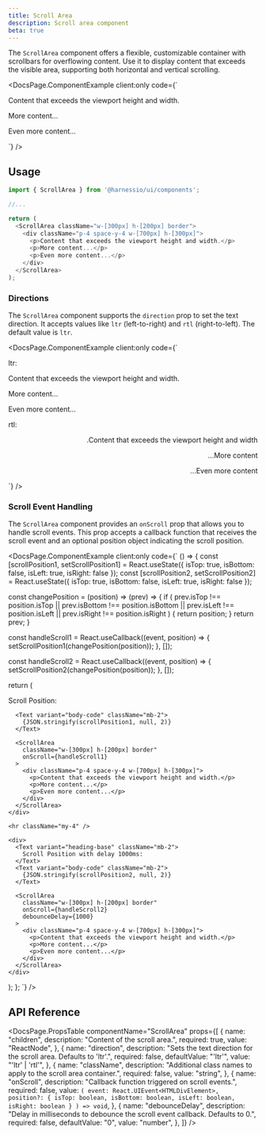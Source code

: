 ```yaml
---
title: Scroll Area
description: Scroll area component
beta: true
---
```


The `ScrollArea` component offers a flexible, customizable container with scrollbars for overflowing content. Use it to display content that exceeds the visible area, supporting both horizontal and vertical scrolling.


<DocsPage.ComponentExample
  client:only
  code={`
<div>
  <ScrollArea className="w-[300px] h-[200px] border">
      <div className="p-4 space-y-4 w-[700px] h-[300px]">
        <p>Content that exceeds the viewport height and width.</p>
        <p>More content...</p>
        <p>Even more content...</p>
      </div>
  </ScrollArea>
</div>`}
/>

## Usage

```typescript jsx
import { ScrollArea } from '@harnessio/ui/components';

//...

return (
  <ScrollArea className="w-[300px] h-[200px] border">
    <div className="p-4 space-y-4 w-[700px] h-[300px]">
      <p>Content that exceeds the viewport height and width.</p>
      <p>More content...</p>
      <p>Even more content...</p>
    </div>
  </ScrollArea>
);
```

### Directions

The `ScrollArea` component supports the `direction` prop to set the text direction. It accepts values like `ltr` (left-to-right) and `rtl` (right-to-left). The default value is `ltr`.

<DocsPage.ComponentExample
  client:only
  code={`
<div className="grid gap-4">
  <div>
    <Text variant="heading-base" color="foreground-1" className="mb-1">ltr:</Text>
    <ScrollArea className="w-[300px] h-[200px] border">
      <div className="p-4 space-y-4 w-[700px] h-[180px]">
        <p>Content that exceeds the viewport height and width.</p>
        <p>More content...</p>
        <p>Even more content...</p>
      </div>
    </ScrollArea>
  </div>

<div>
  <Text variant="heading-base" color="foreground-1" className="mb-1">
    rtl:
  </Text>
  <ScrollArea
    direction="rtl"
    className="w-[300px] h-[200px] border"
  >
    <div dir="rtl" className="p-4 space-y-4 w-[700px] h-[180px]">
      <p>Content that exceeds the viewport height and width.</p>
      <p>More content...</p>
      <p>Even more content...</p>
    </div>
  </ScrollArea>
</div>
</div>`}
/>

### Scroll Event Handling

The `ScrollArea` component provides an `onScroll` prop that allows you to handle scroll events. This prop accepts a callback function that receives the scroll event and an optional position object indicating the scroll position.

  <DocsPage.ComponentExample
    client:only
    code={`
() => {
  const [scrollPosition1, setScrollPosition1] = React.useState({ isTop: true, isBottom: false, isLeft: true, isRight: false });
  const [scrollPosition2, setScrollPosition2] = React.useState({ isTop: true, isBottom: false, isLeft: true, isRight: false });

const changePosition = (position) => (prev) => {
if (
prev.isTop !== position.isTop ||
prev.isBottom !== position.isBottom ||
prev.isLeft !== position.isLeft ||
prev.isRight !== position.isRight
) {
return position;
}
return prev;
}

const handleScroll1 = React.useCallback((event, position) => {
setScrollPosition1(changePosition(position));
}, []);

const handleScroll2 = React.useCallback((event, position) => {
setScrollPosition2(changePosition(position));
}, []);

return (

  <div>
    <div>
      <Text variant="heading-base" className="mb-2">
        Scroll Position:
      </Text>

      <Text variant="body-code" className="mb-2">
        {JSON.stringify(scrollPosition1, null, 2)}
      </Text>

      <ScrollArea
        className="w-[300px] h-[200px] border"
        onScroll={handleScroll1}
      >
        <div className="p-4 space-y-4 w-[700px] h-[300px]">
          <p>Content that exceeds the viewport height and width.</p>
          <p>More content...</p>
          <p>Even more content...</p>
        </div>
      </ScrollArea>
    </div>

    <hr className="my-4" />

    <div>
      <Text variant="heading-base" className="mb-2">
        Scroll Position with delay 1000ms:
      </Text>
      <Text variant="body-code" className="mb-2">
        {JSON.stringify(scrollPosition2, null, 2)}
      </Text>

      <ScrollArea
        className="w-[300px] h-[200px] border"
        onScroll={handleScroll2}
        debounceDelay={1000}
      >
        <div className="p-4 space-y-4 w-[700px] h-[300px]">
          <p>Content that exceeds the viewport height and width.</p>
          <p>More content...</p>
          <p>Even more content...</p>
        </div>
      </ScrollArea>
    </div>

  </div>
);
};
`}
/>

## API Reference

<DocsPage.PropsTable
  componentName="ScrollArea"
  props={[
    {
      name: "children",
      description: "Content of the scroll area.",
      required: true,
      value: "ReactNode",
    },
    {
      name: "direction",
      description:
        "Sets the text direction for the scroll area. Defaults to 'ltr'.",
      required: false,
      defaultValue: "'ltr'",
      value: "'ltr' | 'rtl'",
    },
    {
      name: "className",
      description:
        "Additional class names to apply to the scroll area container.",
      required: false,
      value: "string",
    },
    {
      name: "onScroll",
      description: "Callback function triggered on scroll events.",
      required: false,
      value: `(
        event: React.UIEvent<HTMLDivElement>, 
        position?: {
          isTop: boolean,
          isBottom: boolean,
          isLeft: boolean,
          isRight: boolean
        }
      ) => void`,
    },
    {
      name: "debounceDelay",
      description:
        "Delay in milliseconds to debounce the scroll event callback. Defaults to 0.",
      required: false,
      defaultValue: "0",
      value: "number",
    },
  ]}
/>
```
